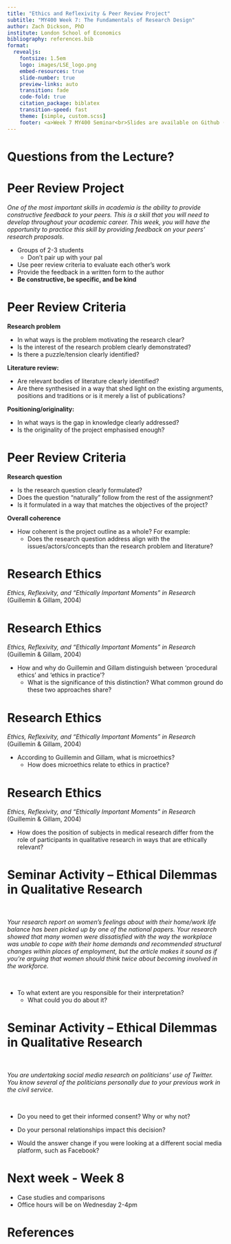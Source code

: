 ```yaml
---
title: "Ethics and Reflexivity & Peer Review Project"
subtitle: "MY400 Week 7: The Fundamentals of Research Design"
author: Zach Dickson, PhD 
institute: London School of Economics
bibliography: references.bib
format:
  revealjs: 
    fontsize: 1.5em
    logo: images/LSE_logo.png
    embed-resources: true
    slide-number: true
    preview-links: auto
    transition: fade
    code-fold: true
    citation_package: biblatex
    transition-speed: fast
    theme: [simple, custom.scss]
    footer: <a>Week 7 MY400 Seminar<br>Slides are available on Github ([z-dickson/MY400](https://github.com/z-dickson/MY400))</a>
---
```



# Questions from the Lecture?




# Peer Review Project 

*One of the most important skills in academia is the ability to provide constructive feedback to your peers. This is a skill that you will need to develop throughout your academic career. This week, you will have the opportunity to practice this skill by providing feedback on your peers' research proposals.*

- Groups of 2-3 students
  - Don't pair up with your pal  
- Use peer review criteria to evaluate each other's work
- Provide the feedback in a written form to the author 
- **Be constructive, be specific, and be kind**


# Peer Review Criteria


**Research problem**

- In what ways is the problem motivating the research clear?  
- Is the interest of the research problem clearly demonstrated?  
- Is there a puzzle/tension clearly identified?  

**Literature review:**

- Are relevant bodies of literature clearly identified? 
- Are there synthesised in a way that shed light on the existing arguments, positions and traditions or is it merely a list of publications? 

**Positioning/originality:**

- In what ways is the gap in knowledge clearly addressed?
- Is the originality of the project emphasised enough? 


# Peer Review Criteria

**Research question**

- Is the research question clearly formulated?
- Does the question “naturally” follow from the rest of the assignment? 
- Is it formulated in a way that matches the objectives of the project? 

**Overall coherence** 

- How coherent is the project outline as a whole? For example:  
  - Does the research question address align with the issues/actors/concepts than the research problem and literature? 



# Research Ethics

*Ethics, Reflexivity, and “Ethically Important Moments” in Research* (Guillemin & Gillam, 2004)


# Research Ethics

*Ethics, Reflexivity, and “Ethically Important Moments” in Research* (Guillemin & Gillam, 2004)


- How and why do Guillemin and Gillam distinguish between ‘procedural ethics’ and ‘ethics in practice’?
  - What is the significance of this distinction? What common ground do these two approaches share? 


# Research Ethics

*Ethics, Reflexivity, and “Ethically Important Moments” in Research* (Guillemin & Gillam, 2004)


- According to Guillemin and Gillam, what is microethics? 
  - How does microethics relate to ethics in practice? 



# Research Ethics



*Ethics, Reflexivity, and “Ethically Important Moments” in Research* (Guillemin & Gillam, 2004)

- How does the position of subjects in medical research differ from the role of participants in qualitative research in ways that are ethically relevant?



# Seminar Activity – Ethical Dilemmas in Qualitative Research 

<br>

*Your research report on women’s feelings about with their home/work life balance has been picked up by one of the national papers. Your research showed that many women were dissatisfied with the way the workplace was unable to cope with their home demands and recommended structural changes within places of employment, but the article makes it sound as if you’re arguing that women should think twice about becoming involved in the workforce.*

<br>

- To what extent are you responsible for their interpretation? 
  - What could you do about it? 



# Seminar Activity – Ethical Dilemmas in Qualitative Research 

<br>

*You are undertaking social media research on politicians’ use of Twitter. You know several of the politicians personally due to your previous work in the civil service.*

<br>

- Do you need to get their informed consent?  Why or why not?   

- Do your personal relationships impact this decision?  

- Would the answer change if you were looking at a different social media platform, such as Facebook?  




# Next week - Week 8 

- Case studies and comparisons
- Office hours will be on Wednesday 2-4pm






# References

<div id="refs"></div>


